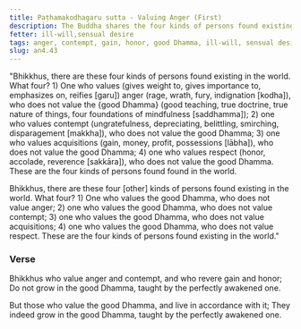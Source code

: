 ```yaml
---
title: Paṭhamakodhagaru sutta - Valuing Anger (First)
description: The Buddha shares the four kinds of persons found existing in the world - those who value anger, contempt, gain, and honor, and those who value the good Dhamma instead.
fetter: ill-will,sensual desire
tags: anger, contempt, gain, honor, good Dhamma, ill-will, sensual desire, an, an4
slug: an4.43
---
```


"Bhikkhus, there are these four kinds of persons found existing in the world. What four? 1) One who values (gives weight to, gives importance to, emphasizes on, reifies [garu]) anger (rage, wrath, fury, indignation [kodha]), who does not value the \{good Dhamma} (good teaching, true doctrine, true nature of things, four foundations of mindfulness [saddhamma]); 2) one who values contempt (ungratefulness, depreciating, belittling, smirching, disparagement [makkha]), who does not value the good Dhamma; 3) one who values acquisitions (gain, money, profit, possessions [lābha]), who does not value the good Dhamma; 4) one who values respect (honor, accolade, reverence [sakkāra]), who does not value the good Dhamma. These are the four kinds of persons found found in the world.

Bhikkhus, there are these four [other] kinds of persons found existing in the world. What four? 1) One who values the good Dhamma, who does not value anger; 2) one who values the good Dhamma, who does not value contempt; 3) one who values the good Dhamma, who does not value acquisitions; 4) one who values the good Dhamma, who does not value respect. These are the four kinds of persons found existing in the world."

### Verse

Bhikkhus who value anger and contempt,
and who revere gain and honor;
Do not grow in the good Dhamma,
taught by the perfectly awakened one.

But those who value the good Dhamma,
and live in accordance with it;
They indeed grow in the good Dhamma,
taught by the perfectly awakened one.